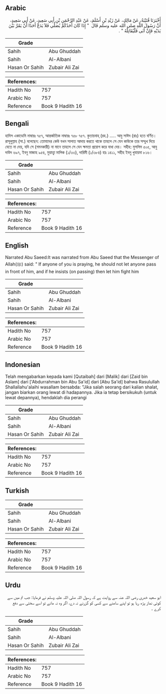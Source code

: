 ## Arabic


<div dir="rtl" lang="ar" style={{fontSize:'larger',backgroundColor:'#f8f9fa',padding:20}}>
أَخْبَرَنَا قُتَيْبَةُ، عَنْ مَالِكٍ، عَنْ زَيْدِ بْنِ أَسْلَمَ، عَنْ عَبْدِ الرَّحْمَنِ بْنِ أَبِي سَعِيدٍ، عَنْ أَبِي سَعِيدٍ، أَنَّ رَسُولَ اللَّهِ صلى الله عليه وسلم قَالَ ‏ "‏ إِذَا كَانَ أَحَدُكُمْ يُصَلِّي فَلاَ يَدَعْ أَحَدًا أَنْ يَمُرَّ بَيْنَ يَدَيْهِ فَإِنْ أَبَى فَلْيُقَاتِلْهُ ‏"‏ ‏.‏
</div>
<div style={{backgroundColor:'#f8f9fa',padding:20, marginBottom: 10}}><table> <thead> <tr> <th>Grade</th> <th></th> </tr> </thead> <tbody> <tr><td>Sahih</td><td>Abu Ghuddah</td></tr><tr><td>Sahih</td><td>Al-Albani</td></tr><tr><td>Hasan Or Sahih</td><td>Zubair Ali Zai</td></tr></tbody></table><table> <thead> <tr> <th>References:</th> <th></th> </tr> </thead> <tbody><tr><td>Hadith No</td><td>757</td></tr><tr><td>Arabic No</td><td>757</td></tr><tr><td>Reference</td><td>Book 9 Hadith 16</td></tr></tbody></table></div>

## Bengali


<div dir="ltr" lang="bn" style={{fontSize:'larger',backgroundColor:'#f8f9fa',padding:20}}>
হাদিস একাডেমি নাম্বারঃ ৭৫৭, আন্তর্জাতিক নাম্বারঃ ৭৫৮ ৭৫৭. কুতায়বাহ্ (রহ.) ..... আবু সাঈদ (রাঃ) হতে বর্ণিত। রাসূলুল্লাহ (সা.) বলেছেন: তোমাদের কেউ যখন সালাত আদায় করতে থাকে তাহলে সে যেন কাউকে তার সম্মুখ দিয়ে যেতে না দেয়, যদি সে (গমনকারী) না মানে তাহলে সে যেন ক্ষমতা প্রয়োগ করে বাধা দেয়। সহীহ: মুসলিম ৫০৫, আবু দাউদ ৬৯৭, ইবনু মাজাহ ৯৫৪, মুয়াত্ত্বা মালিক (১/৩৩), দারিমী (১/৩৮৪) হাঃ ১৪১১, সহীহ ইবনু খুযায়মা ৮১৬।
</div>
<div style={{backgroundColor:'#f8f9fa',padding:20, marginBottom: 10}}><table> <thead> <tr> <th>Grade</th> <th></th> </tr> </thead> <tbody> <tr><td>Sahih</td><td>Abu Ghuddah</td></tr><tr><td>Sahih</td><td>Al-Albani</td></tr><tr><td>Hasan Or Sahih</td><td>Zubair Ali Zai</td></tr></tbody></table><table> <thead> <tr> <th>References:</th> <th></th> </tr> </thead> <tbody><tr><td>Hadith No</td><td>757</td></tr><tr><td>Arabic No</td><td>757</td></tr><tr><td>Reference</td><td>Book 9 Hadith 16</td></tr></tbody></table></div>

## English


<div dir="ltr" lang="en" style={{fontSize:'larger',backgroundColor:'#f8f9fa',padding:20}}>
Narrated Abu Saeed:It was narrated from Abu Saeed that the Messenger of Allah(ﷺ) said: " If anyone of you is praying, he should not let anyone pass in front of him, and if he insists (on passing) then let him fight him
</div>
<div style={{backgroundColor:'#f8f9fa',padding:20, marginBottom: 10}}><table> <thead> <tr> <th>Grade</th> <th></th> </tr> </thead> <tbody> <tr><td>Sahih</td><td>Abu Ghuddah</td></tr><tr><td>Sahih</td><td>Al-Albani</td></tr><tr><td>Hasan Or Sahih</td><td>Zubair Ali Zai</td></tr></tbody></table><table> <thead> <tr> <th>References:</th> <th></th> </tr> </thead> <tbody><tr><td>Hadith No</td><td>757</td></tr><tr><td>Arabic No</td><td>757</td></tr><tr><td>Reference</td><td>Book 9 Hadith 16</td></tr></tbody></table></div>

## Indonesian


<div dir="ltr" lang="id" style={{fontSize:'larger',backgroundColor:'#f8f9fa',padding:20}}>
Telah mengabarkan kepada kami [Qutaibah] dari [Malik] dari [Zaid bin Aslam] dari ['Abdurrahman bin Abu Sa'id] dari [Abu Sa'id] bahwa Rasulullah Shallallahu'alaihi wasallam bersabda: "Jika salah seorang dari kalian shalat, jangan biarkan orang lewat di hadapannya. Jika ia tetap bersikukuh (untuk lewat depannya), hendaklah dia perangi
</div>
<div style={{backgroundColor:'#f8f9fa',padding:20, marginBottom: 10}}><table> <thead> <tr> <th>Grade</th> <th></th> </tr> </thead> <tbody> <tr><td>Sahih</td><td>Abu Ghuddah</td></tr><tr><td>Sahih</td><td>Al-Albani</td></tr><tr><td>Hasan Or Sahih</td><td>Zubair Ali Zai</td></tr></tbody></table><table> <thead> <tr> <th>References:</th> <th></th> </tr> </thead> <tbody><tr><td>Hadith No</td><td>757</td></tr><tr><td>Arabic No</td><td>757</td></tr><tr><td>Reference</td><td>Book 9 Hadith 16</td></tr></tbody></table></div>

## Turkish


<div dir="ltr" lang="tr" style={{fontSize:'larger',backgroundColor:'#f8f9fa',padding:20}}>

</div>
<div style={{backgroundColor:'#f8f9fa',padding:20, marginBottom: 10}}><table> <thead> <tr> <th>Grade</th> <th></th> </tr> </thead> <tbody> <tr><td>Sahih</td><td>Abu Ghuddah</td></tr><tr><td>Sahih</td><td>Al-Albani</td></tr><tr><td>Hasan Or Sahih</td><td>Zubair Ali Zai</td></tr></tbody></table><table> <thead> <tr> <th>References:</th> <th></th> </tr> </thead> <tbody><tr><td>Hadith No</td><td>757</td></tr><tr><td>Arabic No</td><td>757</td></tr><tr><td>Reference</td><td>Book 9 Hadith 16</td></tr></tbody></table></div>

## Urdu


<div dir="rtl" lang="ur" style={{fontSize:'larger',backgroundColor:'#f8f9fa',padding:20}}>
ابو سعید خدری رضی اللہ عنہ سے روایت ہے کہ رسول اللہ صلی اللہ علیہ وسلم نے فرمایا: جب تم میں سے کوئی نماز پڑھ رہا ہو تو اپنے سامنے سے کسی کو گزرنے نہ دے، اگر وہ نہ مانے تو اسے سختی سے دفع کرے ۔
</div>
<div style={{backgroundColor:'#f8f9fa',padding:20, marginBottom: 10}}><table> <thead> <tr> <th>Grade</th> <th></th> </tr> </thead> <tbody> <tr><td>Sahih</td><td>Abu Ghuddah</td></tr><tr><td>Sahih</td><td>Al-Albani</td></tr><tr><td>Hasan Or Sahih</td><td>Zubair Ali Zai</td></tr></tbody></table><table> <thead> <tr> <th>References:</th> <th></th> </tr> </thead> <tbody><tr><td>Hadith No</td><td>757</td></tr><tr><td>Arabic No</td><td>757</td></tr><tr><td>Reference</td><td>Book 9 Hadith 16</td></tr></tbody></table></div>